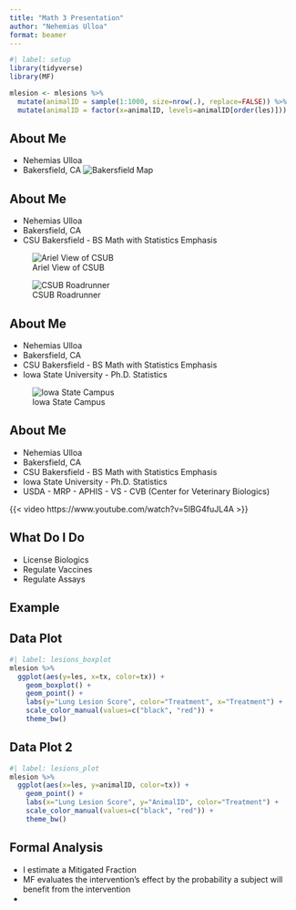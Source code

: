 ```yaml
---
title: "Math 3 Presentation"
author: "Nehemias Ulloa"
format: beamer
---
```


```r
#| label: setup
library(tidyverse)
library(MF)

mlesion <- mlesions %>%
  mutate(animalID = sample(1:1000, size=nrow(.), replace=FALSE)) %>%
  mutate(animalID = factor(x=animalID, levels=animalID[order(les)]))
```




## About Me

-   Nehemias Ulloa
-   Bakersfield, CA
![Bakersfield Map](Figures/Bakersfield_Map.jpg)


## About Me

-   Nehemias Ulloa
-   Bakersfield, CA
-   CSU Bakersfield - BS Math with Statistics Emphasis

::: {layout-ncol=2}
![Ariel View of CSUB](Figures/CSUB.jpg)

![CSUB Roadrunner](Figures/Roadrunner.jpg)
:::


## About Me

-   Nehemias Ulloa
-   Bakersfield, CA
-   CSU Bakersfield - BS Math with Statistics Emphasis
-   Iowa State University - Ph.D. Statistics

![Iowa State Campus](Figures/ISU.jpg)


## About Me

-   Nehemias Ulloa
-   Bakersfield, CA
-   CSU Bakersfield - BS Math with Statistics Emphasis
-   Iowa State University - Ph.D. Statistics
-   USDA - MRP - APHIS - VS - CVB (Center for Veterinary Biologics)

{{< video https://www.youtube.com/watch?v=5lBG4fuJL4A >}}


## What Do I Do

::: {.incremental}
-  License Biologics
  - Regulate Vaccines
  - Regulate Assays
:::


## Example



## Data Plot

```r
#| label: lesions_boxplot
mlesion %>%
  ggplot(aes(y=les, x=tx, color=tx)) +
    geom_boxplot() + 
    geom_point() +
    labs(y="Lung Lesion Score", color="Treatment", x="Treatment") + 
    scale_color_manual(values=c("black", "red")) +
    theme_bw()
```


## Data Plot 2

```r
#| label: lesions_plot
mlesion %>%
  ggplot(aes(x=les, y=animalID, color=tx)) +
    geom_point() + 
    labs(x="Lung Lesion Score", y="AnimalID", color="Treatment") + 
    scale_color_manual(values=c("black", "red")) +
    theme_bw()
```


## Formal Analysis

::: {.incremental}
 - I estimate a Mitigated Fraction
 - MF evaluates the intervention’s effect by the probability a subject will benefit from the intervention
 - 

:::



